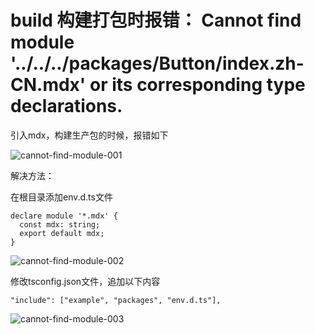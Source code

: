 
# build 构建打包时报错： Cannot find module '../../../packages/Button/index.zh-CN.mdx' or its corresponding type declarations.

引入mdx，构建生产包的时候，报错如下

<img src={cannotFindModule001} alt="cannot-find-module-001" />

解决方法：

在根目录添加env.d.ts文件
```shell
declare module '*.mdx' {
  const mdx: string;
  export default mdx;
}
```

<img src={cannotFindModule002} alt="cannot-find-module-002" />

修改tsconfig.json文件，追加以下内容

```shell
"include": ["example", "packages", "env.d.ts"],
```

<img src={cannotFindModule003} alt="cannot-find-module-003" />